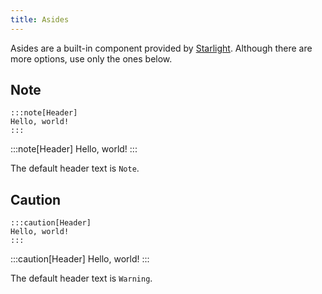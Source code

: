 ```yaml
---
title: Asides
---
```


Asides are a built-in component provided by [Starlight](https://starlight.astro.build/guides/components/#asides). Although there are more options, use only the ones below.

## Note

```mdx
:::note[Header]
Hello, world!
:::
```

:::note[Header]
Hello, world!
:::

The default header text is `Note`.

## Caution

```mdx
:::caution[Header]
Hello, world!
:::
```

:::caution[Header]
Hello, world!
:::

The default header text is `Warning`.
